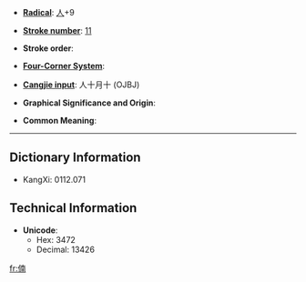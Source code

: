 * '''[[Wiktionary:Chinese radical index| Radical]]''': [[Wiktionary:Chinese radical index 人|人]]+9

* '''[[Wiktionary:Chinese total strokes index|Stroke number]]''': [[Wiktionary:Chinese total strokes index 11|11]]

* '''Stroke order''': 

* '''[[Wiktionary:Chinese four corner index|Four-Corner System]]''': 

* '''[[Wiktionary:Chinese Cangjie index|Cangjie input]]''': 人十月十 (OJBJ)

* '''Graphical Significance and Origin''': 

* '''Common Meaning''': 

----

== Dictionary Information ==

* KangXi: 0112.071

== Technical Information ==

* '''Unicode''':
** Hex: 3472
** Decimal: 13426

[[fr:㑲]]
